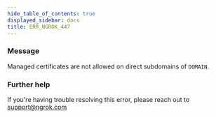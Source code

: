 ```yaml
---
hide_table_of_contents: true
displayed_sidebar: docs
title: ERR_NGROK_447
---
```


### Message

Managed certificates are not allowed on direct subdomains of `DOMAIN`.

<ErrorDetails />

### Further help

If you're having trouble resolving this error, please reach out to [support@ngrok.com](mailto:support@ngrok.com?subject=Help%20with%20ERR_NGROK_447)
